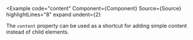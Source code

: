 
<Example
  code="content"
  Component={Component}
  Source={Source}
  highlightLines="8"
  expand
  undent={2}
>
  The `content` property can be used as a shortcut for adding simple content
  instead of child elements.
</Example>
